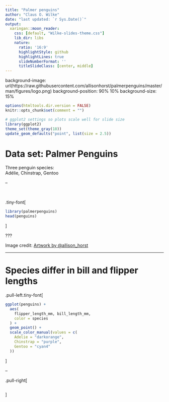 ```yaml
---
title: "Palmer penguins"
author: "Claus O. Wilke"
date: "last updated: `r Sys.Date()`"
output:
  xaringan::moon_reader:
    css: [default, "Wilke-slides-theme.css"]
    lib_dir: libs
    nature:
      ratio: '16:9'
      highlightStyle: github
      highlightLines: true
      slideNumberFormat: ''
      titleSlideClass: [center, middle]
---
```


background-image: url(https://raw.githubusercontent.com/allisonhorst/palmerpenguins/master/man/figures/logo.png)
background-position: 90% 10%
background-size: 15%


```r
options(htmltools.dir.version = FALSE)
knitr::opts_chunk$set(comment = "")

# ggplot2 settings so plots scale well for slide size 
library(ggplot2)
theme_set(theme_gray(18))
update_geom_defaults("point", list(size = 2.5))
```


# Data set: Palmer Penguins

Three penguin species:<br>Adélie, Chinstrap, Gentoo

--

<br>

.tiny-font[
```r
library(palmerpenguins)
head(penguins)
```
]

???

Image credit: [Artwork by @allison_horst](https://github.com/allisonhorst/palmerpenguins/#artwork)


---

# Species differ in bill and flipper lengths

.pull-left.tiny-font[
```r
ggplot(penguins) + 
  aes(
    flipper_length_mm, bill_length_mm,
    color = species
  ) + 
  geom_point() +
  scale_color_manual(values = c(
    Adelie = "darkorange",
    Chinstrap = "purple",
    Gentoo = "cyan4"
  ))
```
]

--

.pull-right[
```r
```
]

